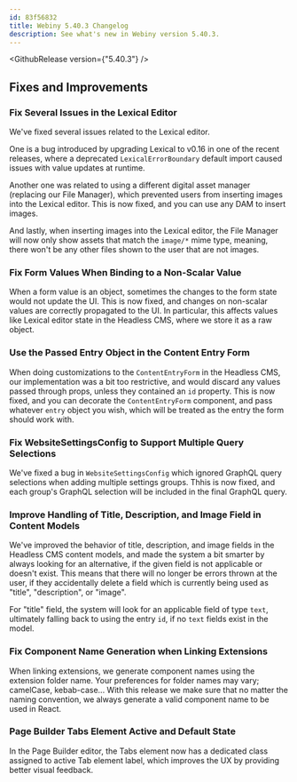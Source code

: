 ```yaml
---
id: 83f56832
title: Webiny 5.40.3 Changelog
description: See what's new in Webiny version 5.40.3.
---
```


<GithubRelease version={"5.40.3"} />

## Fixes and Improvements

### Fix Several Issues in the Lexical Editor

We've fixed several issues related to the Lexical editor.

One is a bug introduced by upgrading Lexical to v0.16 in one of the recent releases, where a deprecated `LexicalErrorBoundary` default import caused issues with value updates at runtime.

Another one was related to using a different digital asset manager (replacing our File Manager), which prevented users from inserting images into the Lexical editor. This is now fixed, and you can use any DAM to insert images.

And lastly, when inserting images into the Lexical editor, the File Manager will now only show assets that match the `image/*` mime type, meaning, there won't be any other files shown to the user that are not images.

### Fix Form Values When Binding to a Non-Scalar Value

When a form value is an object, sometimes the changes to the form state would not update the UI. This is now fixed, and changes on non-scalar values are correctly propagated to the UI. In particular, this affects values like Lexical editor state in the Headless CMS, where we store it as a raw object.

### Use the Passed Entry Object in the Content Entry Form

When doing customizations to the `ContentEntryForm` in the Headless CMS, our implementation was a bit too restrictive, and would discard any values passed through props, unless they contained an `id` property. This is now fixed, and you can decorate the `ContentEntryForm` component, and pass whatever `entry` object you wish, which will be treated as the entry the form should work with.

### Fix WebsiteSettingsConfig to Support Multiple Query Selections

We've fixed a bug in `WebsiteSettingsConfig` which ignored GraphQL query selections when adding multiple settings groups. Thhis is now fixed, and each group's GraphQL selection will be included in the final GraphQL query.

### Improve Handling of Title, Description, and Image Field in Content Models

We've improved the behavior of title, description, and image fields in the Headless CMS content models, and made the system a bit smarter by always looking for an alternative, if the given field is not applicable or doesn't exist. This means that there will no longer be errors thrown at the user, if they accidentally delete a field which is currently being used as "title", "description", or "image".

For "title" field, the system will look for an applicable field of type `text`, ultimately falling back to using the entry `id`, if no `text` fields exist in the model.

### Fix Component Name Generation when Linking Extensions

When linking extensions, we generate component names using the extension folder name. Your preferences for folder names may vary; camelCase, kebab-case... With this release we make sure that no matter the naming convention, we always generate a valid component name to be used in React.

### Page Builder Tabs Element Active and Default State

In the Page Builder editor, the Tabs element now has a dedicated class assigned to active Tab element label, which improves the UX by providing better visual feedback.
